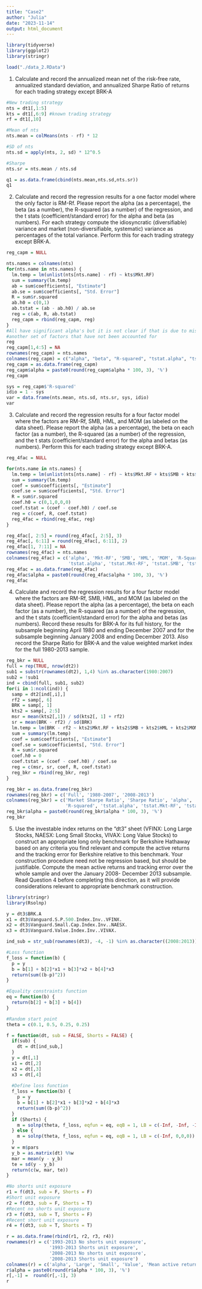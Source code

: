 ```yaml
---
title: "Case2"
author: "Julia"
date: "2023-11-14"
output: html_document
---
```


```r
library(tidyverse)
library(ggplot2)
library(stringr)

load("./data_2.RData")
```

1. Calculate and record the annualized mean net of the risk-free rate, annualized standard deviation, and annualized Sharpe Ratio of returns for each trading strategy except BRK-A

```r
#New trading strategy
nts = dt1[,1:5]
kts = dt1[,6:9] #known trading strategy
rf = dt1[,10]

#Mean of nts
nts.mean = colMeans(nts - rf) * 12

#SD of nts
nts.sd = apply(nts, 2, sd) * 12^0.5

#Sharpe 
nts.sr = nts.mean / nts.sd

q1 = as.data.frame(cbind(nts.mean,nts.sd,nts.sr))
q1
```


2. Calculate and record the regression results for a one factor model where the only factor is RM-Rf. Please report the alpha (as a percentage), the beta (as a number), the R-squared (as a number) of the regression, and the t stats (coefficient/standard error) for the alpha and beta (as numbers). For each strategy compute the idiosyncratic (diversifiable) variance and market (non-diversifiable, systematic) variance as percentages of the total variance. Perform this for each trading strategy except BRK-A.
```r
reg_capm = NULL

nts.names = colnames(nts)
for(nts.name in nts.names) {
  lm.temp = lm(unlist(nts[nts.name] - rf) ~ kts$Mkt.RF)
  sum = summary(lm.temp)
  ab = sum$coefficients[, "Estimate"]
  ab.se = sum$coefficients[, "Std. Error"]
  R = sum$r.squared
  ab.h0 = c(0,1)
  ab.tstat = (ab - ab.h0) / ab.se
  reg = c(ab, R, ab.tstat)
  reg_capm = rbind(reg_capm, reg)
}
#All have significant alpha's but it is not clear if that is due to mispricing or
#another set of factors that have not been accounted for
reg
reg_capm[1,4:5] = NA
rownames(reg_capm) = nts.names
colnames(reg_capm) = c("alpha", "beta", "R-squared", "tstat.alpha", "tstat.beta")
reg_capm = as.data.frame(reg_capm)
reg_capm$alpha = paste0(round(reg_capm$alpha * 100, 3), '%')
reg_capm

sys = reg_capm$'R-squared'
idio = 1 - sys
var = data.frame(nts.mean, nts.sd, nts.sr, sys, idio)
var
```


3. Calculate and record the regression results for a four factor model where the factors are RM-Rf, SMB, HML, and MOM (as labeled on the data sheet). Please report the alpha (as a percentage), the beta on each factor (as a number), the R-squared (as a number) of the regression, and the t stats (coefficient/standard error) for the alpha and betas (as numbers). Perform this for each trading strategy except BRK-A.
```r
reg_4fac = NULL

for(nts.name in nts.names) {
  lm.temp = lm(unlist(nts[nts.name] - rf) ~ kts$Mkt.RF + kts$SMB + kts$HML + kts$MOM)
  sum = summary(lm.temp)
  coef = sum$coefficients[, "Estimate"]
  coef.se = sum$coefficients[, "Std. Error"]
  R = sum$r.squared
  coef.h0 = c(0,1,0,0,0)
  coef.tstat = (coef - coef.h0) / coef.se
  reg = c(coef, R, coef.tstat)
  reg_4fac = rbind(reg_4fac, reg)
}

reg_4fac[, 2:5] = round(reg_4fac[, 2:5], 3)
reg_4fac[, 6:11] = round(reg_4fac[, 6:11], 2)
reg_4fac[1, 7:11] = NA
rownames(reg_4fac) = nts.names
colnames(reg_4fac) = c('alpha', 'Mkt-RF', 'SMB', 'HML', 'MOM', 'R-Squared',
                       'tstat.alpha', 'tstat.Mkt-RF', 'tstat.SMB', 'tstat.HML', 'tstat.MOM')
reg_4fac = as.data.frame(reg_4fac)
reg_4fac$alpha = paste0(round(reg_4fac$alpha * 100, 3), '%')
reg_4fac
```


4. Calculate and record the regression results for a four factor model where the factors are RM-Rf, SMB, HML, and MOM (as labeled on the data sheet). Please report the alpha (as a percentage), the beta on each factor (as a number), the R-squared (as a number) of the regression, and the t stats (coefficient/standard error) for the alpha and betas (as numbers). Record these results for BRK-A for its full history, for the subsample beginning April 1980 and ending December 2007 and for the subsample beginning January 2008 and ending December 2013. Also record the Sharpe Ratio for BRK-A and the value weighted market index for the full 1980-2013 sample.
```r
reg_bkr = NULL
full = rep(TRUE, nrow(dt2))
sub1 = substr(rownames(dt2), 1,4) %in% as.character(1980:2007)
sub2 = !sub1
ind = cbind(full, sub1, sub2)
for(i in 1:ncol(ind)) {
  samp = dt2[ind[,i],]
  rf2 = samp[, 6]
  BRK = samp[, 1]
  kts2 = samp[, 2:5]
  msr = mean(kts2[,1]) / sd(kts2[, 1] + rf2)
  sr = mean(BRK - rf2) / sd(BRK)
  lm.temp = lm(BRK - rf2 ~ kts2$Mkt.RF + kts2$SMB + kts2$HML + kts2$MOM)
  sum = summary(lm.temp)
  coef = sum$coefficients[, "Estimate"]
  coef.se = sum$coefficients[, "Std. Error"]
  R = sum$r.squared
  coef.h0 = 0
  coef.tstat = (coef - coef.h0) / coef.se
  reg = c(msr, sr, coef, R, coef.tstat)
  reg_bkr = rbind(reg_bkr, reg)
}

reg_bkr = as.data.frame(reg_bkr)
rownames(reg_bkr) = c('Full', '1980-2007', '2008-2013')
colnames(reg_bkr) = c('Market Sharpe Ratio', 'Sharpe Ratio', 'alpha', 'Mkt-Rsquared', 'SMB', 'HML', 'MOM',
                      'R-squared', 'tstat.alpha', 'tstat.Mkt-RF', 'tstat.SMB', 'tstat.HML', 'tstat.MOM')
reg_bkr$alpha = paste0(round(reg_bkr$alpha * 100, 3), '%')
reg_bkr
```


5. Use the investable index returns on the “dt3” sheet (VFINX: Long Large Stocks, NAESX: Long Small Stocks, VIVAX: Long Value Stocks) to construct an appropriate long only benchmark for Berkshire Hathaway based on any criteria you find relevant and compute the active returns and the tracking error for Berkshire relative to this benchmark. Your construction procedure need not be regression based, but should be justifiable. Compute the mean active returns and tracking error over the whole sample and over the January 2008- December 2013 subsample. Read Question 4 before completing this direction, as it will provide considerations relevant to appropriate benchmark
construction.
```r
library(stringr)
library(Rsolnp)

y = dt3$BRK.A
x1 = dt3$Vanguard.S.P.500.Index.Inv..VFINX.
x2 = dt3$Vanguard.Small.Cap.Index.Inv..NAESX.
x3 = dt3$Vanguard.Value.Index.Inv..VIVAX.

ind_sub = str_sub(rownames(dt3), -4, -1) %in% as.character((2008:2013))

#Loss function
f_loss = function(b) {
  p = y
  b = b[1] + b[2]*x1 + b[3]*x2 + b[4]*x3
  return(sum((b-p)^2))
}

#Equality constraints function
eq = function(b) {
  return(b[2] + b[3] + b[4])
}

#Random start point
theta = c(0.1, 0.5, 0.25, 0.25)

f = function(dt, sub = FALSE, Shorts = FALSE) {
  if(sub) {
    dt = dt[ind_sub,]
  }
  y = dt[,1]
  x1 = dt[,2]
  x2 = dt[,3]
  x3 = dt[,4]
  
  #Define loss function
  f_loss = function(b) {
    p = y
    b = b[1] + b[2]*x1 + b[3]*x2 + b[4]*x3
    return(sum((b-p)^2))
  }
  if (Shorts) {
    m = solnp(theta, f_loss, eqfun = eq, eqB = 1, LB = c(-Inf, -Inf, -Inf, -Inf))
  } else {
    m = solnp(theta, f_loss, eqfun = eq, eqB = 1, LB = c(-Inf, 0,0,0))
  }
  w = m$pars
  y_b = as.matrix(dt) %%w
  mar = mean(y - y_b)
  te = sd(y - y_b)
  return(c(w, mar, te))
}

#No shorts unit exposure
r1 = f(dt3, sub = F, Shorts = F)
#Short unit exposure
r2 = f(dt3, sub = F, Shorts = T)
#Recent no shorts unit exposure
r3 = f(dt3, sub = T, Shorts = F)
#Recent short unit exposure
r4 = f(dt3, sub = T, Shorts = T)

r = as.data.frame(rbind(r1, r2, r3, r4))
rownames(r) = c('1993-2013 No shorts unit exposure', 
                '1993-2013 Shorts unit exposure',
                '2008-2013 No shorts unit exposure',
                '2008-2013 Shorts unit exposure')
colnames(r) = c('alpha', 'Large', 'Small', 'Value', 'Mean active returns', 'Tracking error')
r$alpha = paste0(round(r$alpha * 100, 3), '%')
r[,-1] =  round(r[,-1], 3)
r
```

